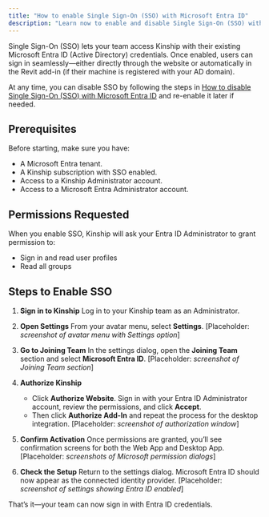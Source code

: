 ```yaml
---
title: "How to enable Single Sign-On (SSO) with Microsoft Entra ID"
description: "Learn now to enable and disable Single Sign-On (SSO) with Microsoft Entra ID"
---
```


Single Sign-On (SSO) lets your team access Kinship with their existing Microsoft Entra ID (Active Directory) credentials. Once enabled, users can sign in seamlessly—either directly through the website or automatically in the Revit add-in (if their machine is registered with your AD domain).

At any time, you can disable SSO by following the steps in [How to disable Single Sign-On (SSO) with Microsoft Entra ID](how-to-disable-sso) and re-enable it later if needed.


## Prerequisites

Before starting, make sure you have:
- A Microsoft Entra tenant.
- A Kinship subscription with SSO enabled.
- Access to a Kinship Administrator account.
- Access to a Microsoft Entra Administrator account.

## Permissions Requested

When you enable SSO, Kinship will ask your Entra ID Administrator to grant permission to:
- Sign in and read user profiles
- Read all groups

## Steps to Enable SSO

1. **Sign in to Kinship**
   Log in to your Kinship team as an Administrator.

2. **Open Settings**
   From your avatar menu, select **Settings**.
   \[Placeholder: *screenshot of avatar menu with Settings option*]

3. **Go to Joining Team**
   In the settings dialog, open the **Joining Team** section and select **Microsoft Entra ID**.
   \[Placeholder: *screenshot of Joining Team section*]

4. **Authorize Kinship**

   * Click **Authorize Website**. Sign in with your Entra ID Administrator account, review the permissions, and click **Accept**.
   * Then click **Authorize Add-In** and repeat the process for the desktop integration.
     \[Placeholder: *screenshot of authorization window*]

5. **Confirm Activation**
   Once permissions are granted, you’ll see confirmation screens for both the Web App and Desktop App.
   \[Placeholder: *screenshots of Microsoft permission dialogs*]

6. **Check the Setup**
   Return to the settings dialog. Microsoft Entra ID should now appear as the connected identity provider.
   \[Placeholder: *screenshot of settings showing Entra ID enabled*]

That’s it—your team can now sign in with Entra ID credentials.

